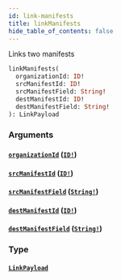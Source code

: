 ```yaml
---
id: link-manifests
title: linkManifests
hide_table_of_contents: false
---
```



Links two manifests

```graphql
linkManifests(
  organizationId: ID!
  srcManifestId: ID!
  srcManifestField: String!
  destManifestId: ID!
  destManifestField: String!
): LinkPayload
```


### Arguments

#### [`organizationId`](#) ([`ID!`](/swapi/scalars/id))




#### [`srcManifestId`](#) ([`ID!`](/swapi/scalars/id))




#### [`srcManifestField`](#) ([`String!`](/swapi/scalars/string))




#### [`destManifestId`](#) ([`ID!`](/swapi/scalars/id))




#### [`destManifestField`](#) ([`String!`](/swapi/scalars/string))




### Type

#### [`LinkPayload`](/swapi/objects/link-payload)






